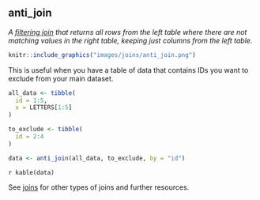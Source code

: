 ## anti_join

<dfn>A [filtering join](f.html#filtering-joins) that returns all rows from the left table where there are *not* matching values in the right table, keeping just columns from the left table.</dfn>

```r
knitr::include_graphics("images/joins/anti_join.png")
```

This is useful when you have a table of data that contains IDs you want to exclude from your main dataset.

```r
all_data <- tibble(
  id = 1:5,
  x = LETTERS[1:5]
)

to_exclude <- tibble(
  id = 2:4
)

data <- anti_join(all_data, to_exclude, by = "id")
```

`r kable(data)`

See [joins](j.html#joins) for other types of joins and further resources.